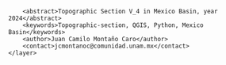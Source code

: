 <?xml version="1.0" encoding="UTF-8"?>
<qgis>
    <layer>
        <title>V_4</title>
        <abstract>Topographic Section V_4 in Mexico Basin, year 2024</abstract>
        <keywords>Topographic-section, QGIS, Python, Mexico Basin</keywords>
        <author>Juan Camilo Montaño Caro</author>
        <contact>jcmontanoc@comunidad.unam.mx</contact>
    </layer>
</qgis>
